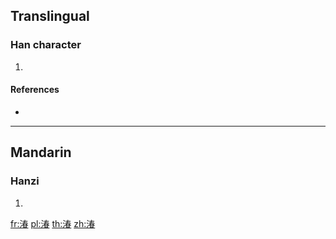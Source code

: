 {{character info/new}}
==Translingual==

===Han character===
{{Han char|rn=85|rad=水|as=09|sn=12|four=35163|canj=EQKA}}

# {{defn|Han|sort=水09}}

====References====
* {{Han ref|kx=0639.050|dkj=17899|hdz=31666.100|uh=6E77|ud=28279|bh=DA50|bd=55888}}

----

==Mandarin==

===Hanzi===
{{cmn-hanzi|pin=[[chuí]] ([[chui2]])|wg=ch'ui<sup>2</sup>}}

# {{defn|lang=cmn|sort=水09}}

[[fr:湷]]
[[pl:湷]]
[[th:湷]]
[[zh:湷]]